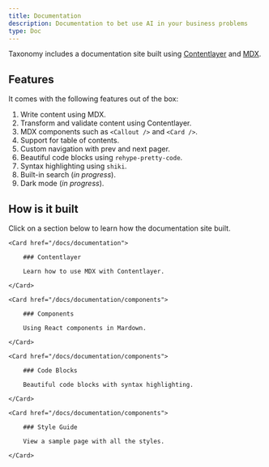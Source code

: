 ```yaml
---
title: Documentation
description: Documentation to bet use AI in your business problems
type: Doc
---
```


Taxonomy includes a documentation site built using [Contentlayer](https://contentlayer.dev) and [MDX](http://mdxjs.com).

## Features

It comes with the following features out of the box:

1. Write content using MDX.
2. Transform and validate content using Contentlayer.
3. MDX components such as `<Callout />` and `<Card />`.
4. Support for table of contents.
5. Custom navigation with prev and next pager.
6. Beautiful code blocks using `rehype-pretty-code`.
7. Syntax highlighting using `shiki`.
8. Built-in search (_in progress_).
9. Dark mode (_in progress_).

## How is it built

Click on a section below to learn how the documentation site built.

<div className="grid gap-4 mt-6">

```
<Card href="/docs/documentation">

    ### Contentlayer

    Learn how to use MDX with Contentlayer.

</Card>

<Card href="/docs/documentation/components">

    ### Components

    Using React components in Mardown.

</Card>

<Card href="/docs/documentation/components">

    ### Code Blocks

    Beautiful code blocks with syntax highlighting.

</Card>

<Card href="/docs/documentation/components">

    ### Style Guide

    View a sample page with all the styles.

</Card>
```

</div>

